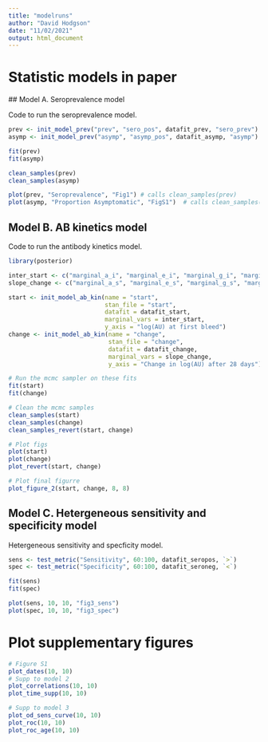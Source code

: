 ```yaml
---
title: "modelruns"
author: "David Hodgson"
date: "11/02/2021"
output: html_document
---
```


# Statistic models in paper
## Model A. Seroprevalence model

Code to run the seroprevalence model. 

```r

prev <- init_model_prev("prev", "sero_pos", datafit_prev, "sero_prev")
asymp <- init_model_prev("asymp", "asymp_pos", datafit_asymp, "asymp")

fit(prev)
fit(asymp)

clean_samples(prev)
clean_samples(asymp)

plot(prev, "Seroprevalence", "Fig1") # calls clean_samples(prev)
plot(asymp, "Proportion Asymptomatic", "FigS1")  # calls clean_samples(asymp)


```

## Model B. AB kinetics model

Code to run the antibody kinetics model. 

```r

library(posterior) 

inter_start <- c("marginal_a_i", "marginal_e_i", "marginal_g_i", "marginal_s_i")
slope_change <- c("marginal_a_s", "marginal_e_s", "marginal_g_s", "marginal_s_s")

start <- init_model_ab_kin(name = "start",
                           stan_file = "start",
                           datafit = datafit_start,
                           marginal_vars = inter_start,
                           y_axis = "log(AU) at first bleed")
change <- init_model_ab_kin(name = "change",
                            stan_file = "change",
                            datafit = datafit_change,
                            marginal_vars = slope_change,
                            y_axis = "Change in log(AU) after 28 days")

# Run the mcmc sampler on these fits
fit(start)
fit(change)

# Clean the mcmc samples
clean_samples(start)
clean_samples(change)
clean_samples_revert(start, change)

# Plot figs
plot(start)
plot(change)
plot_revert(start, change)

# Plot final figurre
plot_figure_2(start, change, 8, 8)

```

## Model C. Hetergeneous sensitivity and specificity model

Hetergeneous sensitivity and specficity model.

```r

sens <- test_metric("Sensitivity", 60:100, datafit_seropos, `>`)
spec <- test_metric("Specificity", 60:100, datafit_seroneg, `<`)

fit(sens)
fit(spec)

plot(sens, 10, 10, "fig3_sens")
plot(spec, 10, 10, "fig3_spec")

```


# Plot supplementary figures

```r
# Figure S1
plot_dates(10, 10)
# Supp to model 2
plot_correlations(10, 10)
plot_time_supp(10, 10)

# Supp to model 3
plot_od_sens_curve(10, 10)
plot_roc(10, 10)
plot_roc_age(10, 10)

```
